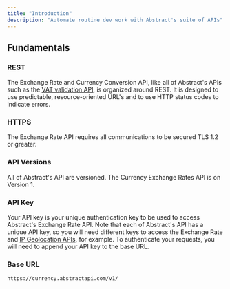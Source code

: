 ```yaml
---
title: "Introduction"
description: "Automate routine dev work with Abstract's suite of APIs"
---
```


## Fundamentals

### REST

The Exchange Rate and Currency Conversion API, like all of Abstract's APIs such as the [VAT validation API](https://www.abstractapi.com/vat-validation-rates-api), is organized around REST. It is designed to use predictable, resource-oriented URL's and to use HTTP status codes to indicate errors.

### HTTPS

The Exchange Rate API requires all communications to be secured TLS 1.2 or greater.

### API Versions

All of Abstract's API are versioned. The Currency Exchange Rates API is on Version 1.

### API Key

Your API key is your unique authentication key to be used to access Abstract's Exchange Rate API. Note that each of Abstract's API has a unique API key, so you will need different keys to access the Exchange Rate and [IP Geolocation APIs](https://www.abstractapi.com/api/ip-geolocation-api), for example. To authenticate your requests, you will need to append your API key to the base URL.

### Base URL

```md
https://currency.abstractapi.com/v1/
```
